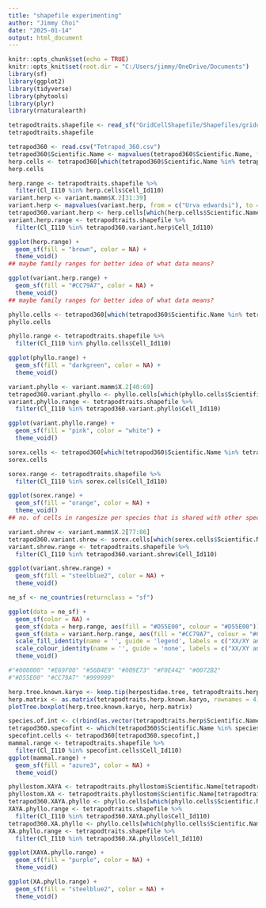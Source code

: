 ```yaml
---
title: "shapefile experimenting"
author: "Jimmy Choi"
date: "2025-01-14"
output: html_document
---
```


```r
knitr::opts_chunk$set(echo = TRUE)
knitr::opts_knit$set(root.dir = "C:/Users/jimmy/OneDrive/Documents")
library(sf)
library(ggplot2)
library(tidyverse)
library(phytools)
library(plyr)
library(rnaturalearth)
```

```r
tetrapodtraits.shapefile <- read_sf("GridCellShapefile/Shapefiles/gridcells_110km.shp")
tetrapodtraits.shapefile
```

```r
tetrapod360 <- read.csv("Tetrapod_360.csv")
tetrapod360$Scientific.Name <- mapvalues(tetrapod360$Scientific.Name, from = c("Herpestes brachyurus", "Herpestes edwardsii", "Herpestes fuscus", "Herpestes javanicus", "Herpestes naso", "Herpestes semitorquatus", "Herpestes smithii", "Herpestes urva", "Herpestes vitticollis"), to = c("Urva brachyura", "Urva edwardsii", "Urva fusca", "Urva javanica", "Xenogale naso", "Urva semitorquata", "Urva smithii", "Urva urva", "Urva vitticollis"))
herp.cells <- tetrapod360[which(tetrapod360$Scientific.Name %in% tetrapodtraits.herp$Scientific.Name),]
herp.cells
```

```r
herp.range <- tetrapodtraits.shapefile %>%
  filter(Cl_I110 %in% herp.cells$Cell_Id110)
variant.herp <- variant.mamm$X.2[31:39]
variant.herp <- mapvalues(variant.herp, from = c("Urva edwardsi"), to = c("Urva edwardsii"))
tetrapod360.variant.herp <- herp.cells[which(herp.cells$Scientific.Name %in% variant.herp),]
variant.herp.range <- tetrapodtraits.shapefile %>%
  filter(Cl_I110 %in% tetrapod360.variant.herp$Cell_Id110)
```

```r
ggplot(herp.range) +
  geom_sf(fill = "brown", color = NA) +
  theme_void()
## maybe family ranges for better idea of what data means?
```

```r
ggplot(variant.herp.range) +
  geom_sf(fill = "#CC79A7", color = NA) +
  theme_void()
## maybe family ranges for better idea of what data means?
```

```r
phyllo.cells <- tetrapod360[which(tetrapod360$Scientific.Name %in% tetrapodtraits.phyllostom$Scientific.Name),]
phyllo.cells
```

```r
phyllo.range <- tetrapodtraits.shapefile %>%
  filter(Cl_I110 %in% phyllo.cells$Cell_Id110)
```

```r
ggplot(phyllo.range) +
  geom_sf(fill = "darkgreen", color = NA) +
  theme_void()
```

```r
variant.phyllo <- variant.mamm$X.2[40:69]
tetrapod360.variant.phyllo <- phyllo.cells[which(phyllo.cells$Scientific.Name %in% variant.phyllo),]
variant.phyllo.range <- tetrapodtraits.shapefile %>%
  filter(Cl_I110 %in% tetrapod360.variant.phyllo$Cell_Id110)
```

```r
ggplot(variant.phyllo.range) +
  geom_sf(fill = "pink", color = "white") +
  theme_void()
```

```r
sorex.cells <- tetrapod360[which(tetrapod360$Scientific.Name %in% tetrapodtraits.sorex$Scientific.Name),]
sorex.cells
```

```r
sorex.range <- tetrapodtraits.shapefile %>%
  filter(Cl_I110 %in% sorex.cells$Cell_Id110)
```

```r
ggplot(sorex.range) +
  geom_sf(fill = "orange", color = NA) +
  theme_void()
## no. of cells in rangesize per species that is shared with other species? chromosome fusions as a means of generating pre-zygotic barriers in a setting permissive of high gene flow (species sharing ranges within a family?)
```

```r
variant.shrew <- variant.mamm$X.2[77:86]
tetrapod360.variant.shrew <- sorex.cells[which(sorex.cells$Scientific.Name %in% variant.shrew),]
variant.shrew.range <- tetrapodtraits.shapefile %>%
  filter(Cl_I110 %in% tetrapod360.variant.shrew$Cell_Id110)
```

```r
ggplot(variant.shrew.range) +
  geom_sf(fill = "steelblue2", color = NA) +
  theme_void()
```

```r
ne_sf <- ne_countries(returnclass = "sf")

ggplot(data = ne_sf) +
  geom_sf(color = NA) +
  geom_sf(data = herp.range, aes(fill = "#D55E00", colour = "#D55E00")) +
  geom_sf(data = variant.herp.range, aes(fill = "#CC79A7", colour = "#CC79A7")) +
  scale_fill_identity(name = '', guide = 'legend', labels = c("XX/XY and Variant", "Only XX/XY")) +
  scale_colour_identity(name = '', guide = 'none', labels = c("XX/XY and Variant", "Only XX/XY")) +
  theme_void()

#"#000000" "#E69F00" "#56B4E9" "#009E73" "#F0E442" "#0072B2"
#"#D55E00" "#CC79A7" "#999999"
```

```r
herp.tree.known.karyo <- keep.tip(herpestidae.tree, tetrapodtraits.herp.known.karyo$Scientific.Name)
herp.matrix <- as.matrix(tetrapodtraits.herp.known.karyo, rownames = 4)[,88]
plotTree.boxplot(herp.tree.known.karyo, herp.matrix)
```

```r
species.of.int <- c(rbind(as.vector(tetrapodtraits.herp$Scientific.Name), as.vector(tetrapodtraits.phyllostom$Scientific.Name), as.vector(tetrapodtraits.sorex$Scientific.Name)))
tetrapod360.specofint <- which(tetrapod360$Scientific.Name %in% species.of.int)
specofint.cells <- tetrapod360[tetrapod360.specofint,]
mammal.range <- tetrapodtraits.shapefile %>%
  filter(Cl_I110 %in% specofint.cells$Cell_Id110)
ggplot(mammal.range) +
  geom_sf(fill = "azure3", color = NA) +
  theme_void()
```

```r
phyllostom.XAYA <- tetrapodtraits.phyllostom$Scientific.Name[tetrapodtraits.phyllostom$sex == "XAYAfusion"]
phyllostom.XA <- tetrapodtraits.phyllostom$Scientific.Name[tetrapodtraits.phyllostom$sex == "XAfusion"]
tetrapod360.XAYA.phyllo <- phyllo.cells[which(phyllo.cells$Scientific.Name %in% phyllostom.XAYA),]
XAYA.phyllo.range <- tetrapodtraits.shapefile %>%
  filter(Cl_I110 %in% tetrapod360.XAYA.phyllo$Cell_Id110)
tetrapod360.XA.phyllo <- phyllo.cells[which(phyllo.cells$Scientific.Name %in% phyllostom.XA),]
XA.phyllo.range <- tetrapodtraits.shapefile %>%
  filter(Cl_I110 %in% tetrapod360.XA.phyllo$Cell_Id110)
```

```r
ggplot(XAYA.phyllo.range) +
  geom_sf(fill = "purple", color = NA) +
  theme_void()
```

```r
ggplot(XA.phyllo.range) +
  geom_sf(fill = "steelblue2", color = NA) +
  theme_void()
```




